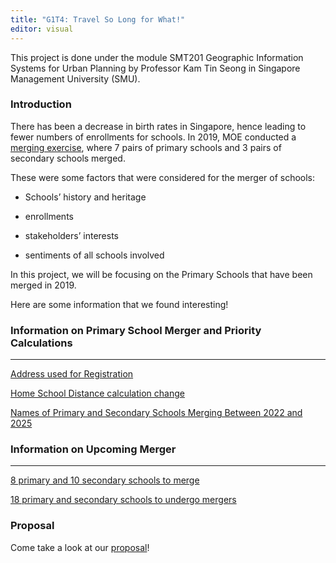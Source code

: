 ```yaml
---
title: "G1T4: Travel So Long for What!"
editor: visual
---
```


This project is done under the module SMT201 Geographic Information Systems for Urban Planning by Professor Kam Tin Seong in Singapore Management University (SMU).

### Introduction

There has been a decrease in birth rates in Singapore, hence leading to fewer numbers of enrollments for schools. In 2019, MOE conducted a [merging exercise](https://www.moe.gov.sg/news/press-releases/20171229-names-of-primary-and-secondary-schools-merging-in-2019), where 7 pairs of primary schools and 3 pairs of secondary schools merged.

These were some factors that were considered for the merger of schools:

-   Schools' history and heritage

-   enrollments

-   stakeholders' interests

-   sentiments of all schools involved

In this project, we will be focusing on the Primary Schools that have been merged in 2019.

Here are some information that we found interesting!

### Information on Primary School Merger and Priority Calculations

------------------------------------------------------------------------

[Address used for Registration](https://www.moe.gov.sg/primary/p1-registration/home-address)

[Home School Distance calculation change](https://www.moe.gov.sg/primary/p1-registration/changes-to-p1-registration/what-the-change-in-home-school-distance-calculation-means-for-you)

[Names of Primary and Secondary Schools Merging Between 2022 and 2025](https://www.moe.gov.sg/news/press-releases/20220406-names-of-primary-and-secondary-schools-merging-between-2022-and-2025)

### Information on Upcoming Merger

------------------------------------------------------------------------

[8 primary and 10 secondary schools to merge](https://www.straitstimes.com/singapore/parenting-education/8-primary-and-10-secondary-schools-to-merge-over-next-three-years-amid-falling-birth-rates)

[18 primary and secondary schools to undergo mergers](https://www.channelnewsasia.com/singapore/moe-schools-merging-new-town-tanglin-telok-kurau-201401)

### Proposal

Come take a look at our [proposal](./proposal.html)!
